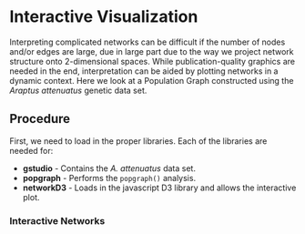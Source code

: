 # Interactive Visualization 

Interpreting complicated networks can be difficult if the number of nodes and/or edges are large, due in large part due to the way we project network structure onto 2-dimensional spaces.  While publication-quality graphics are needed in the end, interpretation can be aided by plotting networks in a dynamic context.  Here we look at a Population Graph constructed using the *Araptus attenuatus* genetic data set.

## Procedure

First, we need to load in the proper libraries. Each of the libraries are needed for:

 - **gstudio** - Contains the *A. attenuatus* data set.  
 - **popgraph** - Performs the `popgraph()` analysis.  
 - **networkD3** - Loads in the javascript D3 library and allows the interactive plot.  

### Interactive Networks



